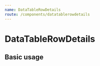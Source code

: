 ```yaml
---
name: DataTableRowDetails
route: /components/datatablerowdetails
---
```



# DataTableRowDetails

<Props of={DataTableRowDetails} />

## Basic usage

<Playground>
  <DataTableRowDetails
    totalRows={100}
    limit={25}
    offset={0}
    currentPage={0}
  />
</Playground>
